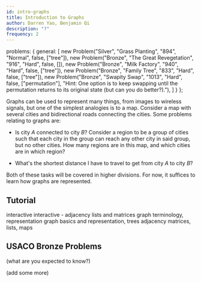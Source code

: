 ```yaml
---
id: intro-graphs
title: Introduction to Graphs
author: Darren Yao, Benjamin Qi
description: "?"
frequency: 2
---
```



  problems: {
    general: [
      new Problem("Silver", "Grass Planting", "894", "Normal", false, ["tree"]),
      new Problem("Bronze", "The Great Revegetation", "916", "Hard", false, []),
      new Problem("Bronze", "Milk Factory", "940", "Hard", false, ["tree"]),
      new Problem("Bronze", "Family Tree", "833", "Hard", false, ["tree"]),
      new Problem("Bronze", "Swapity Swap", "1013", "Hard", false, ["permutation"], "Hint: One option is to keep swapping until the permutation returns to its original state (but can you do better?)."),
    ]
  }
};

Graphs can be used to represent many things, from images to wireless signals, but one of the simplest analogies is to a map. Consider a map with several cities and bidirectional roads connecting the cities. Some problems relating to graphs are:

 - Is city $A$ connected to city $B$? Consider a region to be a group of cities such that each city in the group can reach any other city in said group, but no other cities. How many regions are in this map, and which cities are in which region?

 - What's the shortest distance I have to travel to get from city $A$ to city $B$?

Both of these tasks will be covered in higher divisions. For now, it suffices to learn how graphs are represented.

## Tutorial

<resources>
  <resource source="CSA" title="Introduction to Graphs" url="introduction_to_graphs" starred>interactive</resource>
  <resource source="CSA" title="Graph Representations" url="graph_representation" starred>interactive - adjacency lists and matrices</resource>
  <resource source="CPH" title="11 - Basics of Graphs" starred>graph terminology, representation</resource>
  <resource source="IUSACO" title="10.1 to 10.3 - Graph Theory" starred>graph basics and representation, trees</resource>
  <resource source="PAPS" title="6.4 - Graphs">adjacency matrices, lists, maps</resource>
  <resource source="TC" title="Intro to Graphs Section 1" url="introduction-to-graphs-and-their-data-structures-section-1"></resource>
</resources>

## USACO Bronze Problems

(what are you expected to know?)

(add some more)

<problems-list problems={metadata.problems.general} />